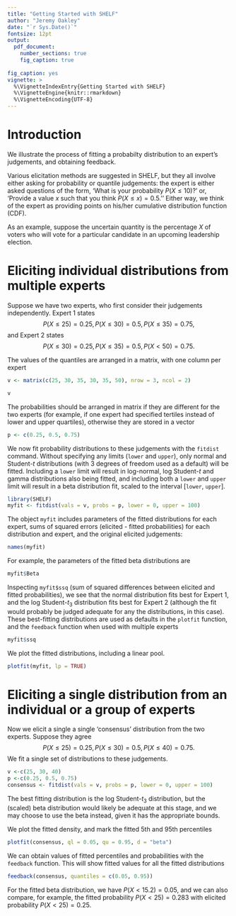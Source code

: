 ```yaml
---
title: "Getting Started with SHELF"
author: "Jeremy Oakley"
date: "`r Sys.Date()`"
fontsize: 12pt
output:
  pdf_document:
    number_sections: true
    fig_caption: true
    
fig_caption: yes
vignette: >
  %\VignetteIndexEntry{Getting Started with SHELF}
  %\VignetteEngine{knitr::rmarkdown}
  %\VignetteEncoding{UTF-8}
---
```


# Introduction

We illustrate the process of fitting a probabilty distribution to an expert's judgements, and obtaining feedback. 

Various elicitation methods are suggested in SHELF, but they all involve either asking for probability or quantile judgements: the expert is either asked questions of the form, 'What is your probability $P(X\le10)$?' or, 'Provide a value $x$ such that you think $P(X\le x)=0.5.$'' Either way, we think of the expert as providing points on his/her cumulative distribution function (CDF). 

As an example, suppose the uncertain quantity is the percentage $X$ of voters who will vote for a particular candidate in an upcoming leadership election. 

# Eliciting individual distributions from multiple experts

Suppose we have two experts, who first consider their judgements independently. Expert 1 states $$P(X\le25)=0.25, P(X\le30)=0.5, P(X\le35)=0.75,$$ and
Expert 2 states $$P(X\le30)=0.25, P(X\le35)=0.5, P(X<50)=0.75.$$



The values of the quantiles are arranged in a matrix, with one column per expert
```r
v <- matrix(c(25, 30, 35, 30, 35, 50), nrow = 3, ncol = 2)
```
```r
v
```

The probabilities should be arranged in matrix if they are different for the two experts (for example, if one expert had specified tertiles instead of lower and upper quartiles), otherwise they are stored in a vector

```r
p <- c(0.25, 0.5, 0.75)
```

We now fit probability distributions to these judgements with the `fitdist` command. Without specifying any limits (`lower` and `upper`), only normal and Student-$t$ distributions (with 3 degrees of freedom used as a default) will be fitted. Including a `lower` limit will result in log-normal, log Student-$t$ and gamma distributions also being fitted, and including both a `lower` and `upper` limit will result in a beta distribution fit, scaled to the interval [`lower`, `upper`].
```r
library(SHELF)
myfit <- fitdist(vals = v, probs = p, lower = 0, upper = 100)
```

The object `myfit` includes parameters of the fitted distributions for each expert, sums of squared errors (elicited - fitted probabilities) for each distribution and expert, and the original elicited judgements:
```r
names(myfit)
```
For example, the parameters of the fitted beta distributions are 
```r
myfit$Beta
```

Inspecting `myfit$ssq` (sum of squared differences between elicited and fitted probabilities), we see that the normal distribution fits best for Expert 1, and the log Student-$t_3$ distribution fits best for Expert 2 (although the fit would probably be judged adequate for any the distributions, in this case). These best-fitting distributions are used as defaults in the `plotfit` function, and the `feedback` function when used with multiple experts

```r
myfit$ssq
```

We plot the fitted distributions, including a linear pool.
```r
plotfit(myfit, lp = TRUE)
```

# Eliciting a single distribution from an individual or a group of experts

Now we elicit a single a single 'consensus' distribution from the two experts.
Suppose they agree $$P(X\le 25)=0.25, P(X\le30)=0.5, P(X\le40)=0.75.$$
We fit a single set of distributions to these judgements.
```r
v <-c(25, 30, 40)
p <-c(0.25, 0.5, 0.75)
consensus <- fitdist(vals = v, probs = p, lower = 0, upper = 100)
```

The best fitting distribution is the log Student-$t_3$ distribution, but the (scaled) beta distribution would likely be adequate at this stage, and we may choose to use the beta instead, given it has the appropriate bounds.

We plot the fitted density, and mark the 
fitted 5th and 95th percentiles
```r
plotfit(consensus, ql = 0.05, qu = 0.95, d = "beta")
```

We can obtain values of fitted percentiles and probabilities with the `feedback` function. This will show fitted values for all the fitted distributions 
```r
feedback(consensus, quantiles = c(0.05, 0.95))
```
For the fitted beta distribution, we have $P(X<15.2)=0.05$, and we can also compare, for example, the fitted probability $P(X<25)=0.283$ with elicited probability $P(X<25)=0.25$. 